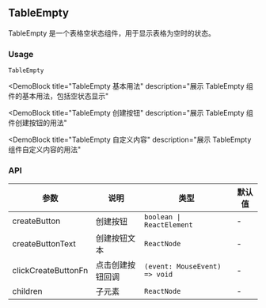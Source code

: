 
## TableEmpty

TableEmpty 是一个表格空状态组件，用于显示表格为空时的状态。

### Usage

`TableEmpty`

<DemoBlock
  title="TableEmpty 基本用法"
  description="展示 TableEmpty 组件的基本用法，包括空状态显示"
>
  <Basic />
</DemoBlock>

<DemoBlock
  title="TableEmpty 创建按钮"
  description="展示 TableEmpty 组件创建按钮的用法"
>
  <WithCreateButton />
</DemoBlock>

<DemoBlock
  title="TableEmpty 自定义内容"
  description="展示 TableEmpty 组件自定义内容的用法"
>
  <WithCustomContent />
</DemoBlock>

### API

| 参数 | 说明 | 类型 | 默认值 |
| --- | --- | --- | --- |
| createButton | 创建按钮 | `boolean \| ReactElement` | - |
| createButtonText | 创建按钮文本 | `ReactNode` | - |
| clickCreateButtonFn | 点击创建按钮回调 | `(event: MouseEvent) => void` | - |
| children | 子元素 | `ReactNode` | - | 